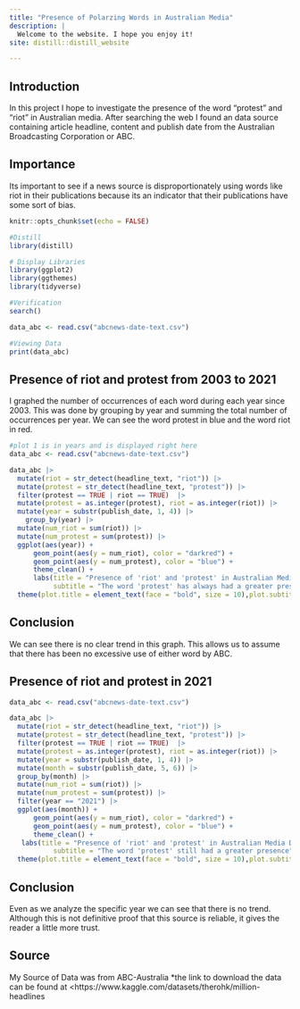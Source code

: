 ```yaml
---
title: "Presence of Polarzing Words in Australian Media"
description: |
  Welcome to the website. I hope you enjoy it!
site: distill::distill_website

---
```

## Introduction
In this project I hope to investigate the presence of the word "protest" and "riot" in Australian media. After searching the web I found an data source containing article headline, content and publish date from the Australian Broadcasting Corporation or ABC. 

## Importance
Its important to see if a news source is disproportionately using words like riot in their publications because its an indicator that their publications have some sort of bias. 

```r
knitr::opts_chunk$set(echo = FALSE)

#Distill
library(distill)

# Display Libraries
library(ggplot2)
library(ggthemes)
library(tidyverse)

#Verification
search()
```

```r

data_abc <- read.csv("abcnews-date-text.csv")

#Viewing Data
print(data_abc)
```

## Presence of riot and protest from 2003 to 2021
I graphed the number of occurrences of each word during each year since 2003. This was done by grouping by year and summing the total number of occurrences per year. We can see the word protest in blue and the word riot in red.

```r

#plot 1 is in years and is displayed right here
data_abc <- read.csv("abcnews-date-text.csv")

data_abc |> 
  mutate(riot = str_detect(headline_text, "riot")) |> 
  mutate(protest = str_detect(headline_text, "protest")) |> 
  filter(protest == TRUE | riot == TRUE)  |> 
  mutate(protest = as.integer(protest), riot = as.integer(riot)) |> 
  mutate(year = substr(publish_date, 1, 4)) |> 
    group_by(year) |> 
  mutate(num_riot = sum(riot)) |> 
  mutate(num_protest = sum(protest)) |> 
  ggplot(aes(year)) +
      geom_point(aes(y = num_riot), color = "darkred") +
      geom_point(aes(y = num_protest), color = "blue") +
      theme_clean() +
      labs(title = "Presence of 'riot' and 'protest' in Australian Media Over Time",
           subtitle = "The word 'protest' has always had a greater presence in media", x = "Year", y = "Apperence of Word", caption = "data: abcnews")  +
  theme(plot.title = element_text(face = "bold", size = 10),plot.subtitle = element_text(face = "italic"))
```
## Conclusion
We can see there is no clear trend in this graph. This allows us to assume that there has been no excessive use of either word by ABC.


## Presence of riot and protest in 2021
```r

data_abc <- read.csv("abcnews-date-text.csv")

data_abc |> 
  mutate(riot = str_detect(headline_text, "riot")) |> 
  mutate(protest = str_detect(headline_text, "protest")) |> 
  filter(protest == TRUE | riot == TRUE)  |> 
  mutate(protest = as.integer(protest), riot = as.integer(riot)) |> 
  mutate(year = substr(publish_date, 1, 4)) |> 
  mutate(month = substr(publish_date, 5, 6)) |> 
  group_by(month) |> 
  mutate(num_riot = sum(riot)) |> 
  mutate(num_protest = sum(protest)) |> 
  filter(year == "2021") |> 
  ggplot(aes(month)) +
      geom_point(aes(y = num_riot), color = "darkred") +
      geom_point(aes(y = num_protest), color = "blue") +
      theme_clean() +
   labs(title = "Presence of 'riot' and 'protest' in Australian Media During 2021",
           subtitle = "The word 'protest' still had a greater presence", x = "Month", y = "Apperence of Word", caption = "data: abcnews") +
  theme(plot.title = element_text(face = "bold", size = 10),plot.subtitle = element_text(face = "italic"))

```
## Conclusion
Even as we analyze the specific year we can see that there is no trend. Although this is not definitive proof that this source is reliable, it gives the reader a little more trust. 

## Source
My Source of Data was from ABC-Australia 
*the link to download the data can be found at <https://www.kaggle.com/datasets/therohk/million-headlines
